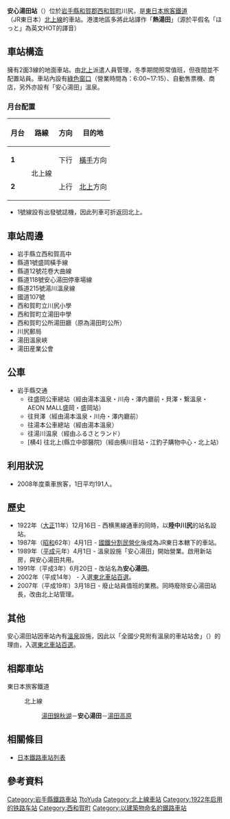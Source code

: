 {{noteTA
|T=zh-tw:安心湯田車站;zh-hk:安心湯田站;zh-cn:安心湯田站;
|1=zh-tw:安心湯田車站;zh-hk:安心湯田站;zh-cn:安心湯田站;}}
{{日本車站資訊
|公司色 = green
|站名 = 安心湯田站
|圖片 = JRE_kitakami_line_Hottoyuda_station.jpg
|pxl = 250px
|圖片說明 = 
|日文原名 = ほっとゆだ
|平假名 = ほっとゆだ
|羅馬拼音 = Hotto-Yuda
|電報略號 = ホユ
|所屬公司 = [[東日本旅客鐵道|東日本旅客鐵道]]（JR東日本）
|所在地 = [[岩手縣|岩手縣]][[和賀郡|和賀郡]][[西和賀町|西和賀町]]川尻40地割53
|啟用年月日 = 1922年12月16日
|車站構造 = 地面車站
|月台配置 = 2面3線
|所屬路線 = {{Color|#754C9B|■}}[[北上線|北上線]]
|前一站 = [[湯田錦秋湖車站|湯田錦秋湖]]
|前一站距離 = 6.4
|後一站距離 = 3.9
|後一站 = [[湯田高原車站|湯田高原]]
|距離 = 35.2
|起站 = [[北上車站|北上]]
|備註 = 設有綠色窗口，1991年以前稱為陸中川尻站。
}}
'''安心湯田站'''（{{jpn|j=ほっとゆだ駅|hg=ほっとゆだえき|rm=Hotto-yuda eki|f=y}}）位於[[岩手縣|岩手縣]][[和賀郡|和賀郡]][[西和賀町|西和賀町]]川尻，是[[東日本旅客鐵道|東日本旅客鐵道]]（JR東日本）[[北上線|北上線]]的車站。港澳地區多將此站譯作「'''熱湯田'''」（源於平假名「ほっと」為英文HOT的譯音）

== 車站構造 ==
擁有2面3線的地面車站。由[[北上站|北上]]派遣人員管理，冬季期間照常值班，但夜間並不配置站員。車站內設有[[綠色窗口|綠色窗口]]（營業時間為：6:00~17:15）、自動售票機、商店，另外亦設有「安心湯田」溫泉。
=== 月台配置 ===
{| class=wikitable
|-
!月台!!路線!!方向!!目的地
|-
|'''1'''
|rowspan=2|{{Color|#754C9B|■}}北上線
|下行
|[[橫手站|橫手]]方向
|-
|'''2'''
|上行
|[[北上站|北上]]方向
|}
*1號線設有出發號誌機，因此列車可折返回北上。

==車站周邊==
*岩手縣立西和賀高中
*縣道1號盛岡橫手線
*縣道12號花卷大曲線
*縣道118號安心湯田停車場線
*縣道215號湯川溫泉線
*國道107號
*西和賀町立川尻小學
*西和賀町立湯田中學
*西和賀町公所湯田廳（原為湯田町公所）
*川尻郵局
*湯田溫泉峽
*湯田産業公會

== 公車 ==
*岩手縣交通
**往盛岡公車總站（經由湯本溫泉・川舟・澤内廳前・貝澤・繋溫泉・AEON MALL盛岡・盛岡站）
**往貝澤（經由湯本溫泉・川舟・澤内廳前）
**往湯本公車總站（經由湯本溫泉）
**往湯川温泉（經由ふるさとランド）
**[横4] 往北上(縣立中部醫院)（經由横川目站・江釣子購物中心・北上站）

== 利用狀況 ==
*2008年度乘車旅客，1日平均191人。

==歷史==
*1922年（[[大正|大正]]11年）12月16日 - 西横黑線通車的同時，以'''陸中川尻'''的站名設站。
*1987年（[[昭和|昭和]]62年）4月1日 - [[國鐵分割民營化|國鐵分割民營化]]後成為JR東日本轄下的車站。
*1989年（[[平成|平成]]元年）4月1日 - 溫泉設施「安心湯田」開始營業。啟用新站房，與安心湯田共用。
*1991年（平成3年）6月20日 - 改站名為'''安心湯田'''。
*2002年（平成14年） - 入選[[東北車站百選|東北車站百選]]。
*2007年（平成19年）3月18日 - 廢止站員值班的業務。同時廢除安心湯田站長，改由北上站管理。

== 其他 ==
安心湯田站因車站內有[[溫泉|溫泉]]設施，因此以「全國少見附有溫泉的車站站舍」（{{lang|ja|全国的にも珍しい温泉付き駅舎}}）的理由，入選[[東北車站百選|東北車站百選]]。

== 相鄰車站 ==
; 東日本旅客鐵道
: {{Color|#754C9B|■}}北上線
:: [[湯田錦秋湖站|湯田錦秋湖]]－'''安心湯田'''－[[湯田高原站|湯田高原]]

==相關條目==
*[[日本鐵路車站列表|日本鐵路車站列表]]
== 參考資料 ==
{{Reflist}}
{{北上線}}
{{东北车站百选}}

{{DEFAULTSORT:Hotto-Yuda}}
[[Category:岩手縣鐵路車站|Category:岩手縣鐵路車站]]
[[Category:日本鐵路車站_Ho|TtoYuda]]
[[Category:北上線車站|Category:北上線車站]]
[[Category:1922年启用的铁路车站|Category:1922年启用的铁路车站]]
[[Category:西和賀町|Category:西和賀町]]
[[Category:以建築物命名的鐵路車站|Category:以建築物命名的鐵路車站]]
